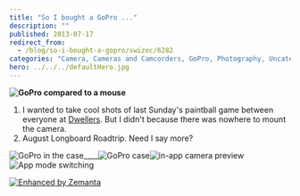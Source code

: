 ```yaml
---
title: "So I bought a GoPro ..."
description: ""
published: 2013-07-17
redirect_from:
  - /blog/so-i-bought-a-gopro/swizec/6282
categories: "Camera, Cameras and Camcorders, GoPro, Photography, Uncategorized"
hero: ../../../defaultHero.jpg
---
```


**![]()![GoPro compared to a mouse](https://www.filepicker.io/api/file/ipPiZUozRumDCtwLGST0 "GoPro compared to a mouse")![]()**

1.  I wanted to take cool shots of last Sunday's paintball game between everyone at [Dwellers](http://www.dwellers.com/). But I didn't because there was nowhere to mount the camera.
2.  August Longboard Roadtrip. Need I say more?

![GoPro in the case](https://www.filepicker.io/api/file/DzshyNYLTSuLpbogx4Pz "GoPro in the case")![]()\_\_\_\_![GoPro case](https://www.filepicker.io/api/file/MF5hp8fvTr6LEmBL7QzR "GoPro case")![]()![in-app camera preview](https://www.filepicker.io/api/file/H01uRWFvQOCiZcwVOCmX "in-app camera preview")![App mode switching](https://www.filepicker.io/api/file/kSkBnDGSueVlvYfWbXrg "App mode switching")![]()

[![Enhanced by Zemanta](http://img.zemanta.com/zemified_e.png?x-id=0b0c9eda-ad42-4f5a-8688-318ce1f84f3e)](http://www.zemanta.com/?px "Enhanced by Zemanta")
